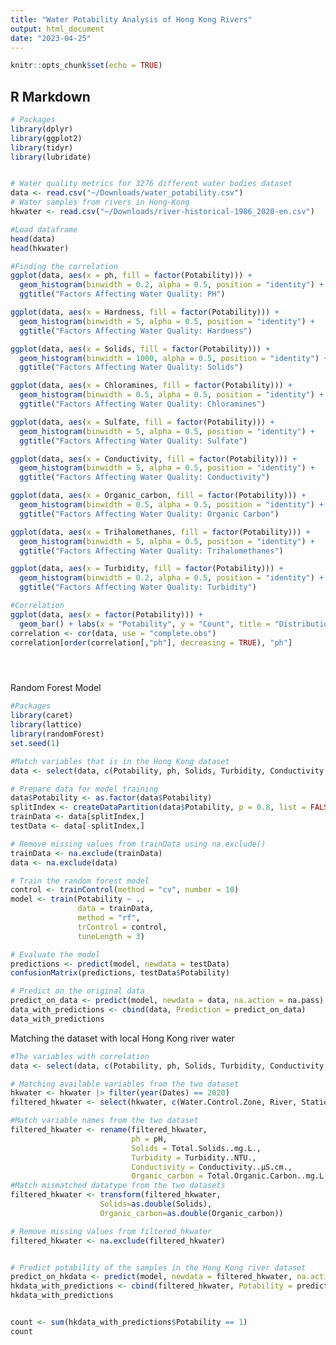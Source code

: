 ```yaml
---
title: "Water Potability Analysis of Hong Kong Rivers"
output: html_document
date: "2023-04-25"
---
```


```r
knitr::opts_chunk$set(echo = TRUE)
```

## R Markdown

```r
# Packages
library(dplyr)
library(ggplot2)
library(tidyr)
library(lubridate)


# Water quality metrics for 3276 different water bodies dataset
data <- read.csv("~/Downloads/water_potability.csv") 
# Water samples from rivers in Hong-Kong
hkwater <- read.csv("~/Downloads/river-historical-1986_2020-en.csv") 

#Load dataframe
head(data)
head(hkwater)

#Finding the correlation
ggplot(data, aes(x = ph, fill = factor(Potability))) +
  geom_histogram(binwidth = 0.2, alpha = 0.5, position = "identity") +
  ggtitle("Factors Affecting Water Quality: PH")

ggplot(data, aes(x = Hardness, fill = factor(Potability))) +
  geom_histogram(binwidth = 5, alpha = 0.5, position = "identity") +
  ggtitle("Factors Affecting Water Quality: Hardness")

ggplot(data, aes(x = Solids, fill = factor(Potability))) +
  geom_histogram(binwidth = 1000, alpha = 0.5, position = "identity") +
  ggtitle("Factors Affecting Water Quality: Solids")

ggplot(data, aes(x = Chloramines, fill = factor(Potability))) +
  geom_histogram(binwidth = 0.5, alpha = 0.5, position = "identity") +
  ggtitle("Factors Affecting Water Quality: Chloramines")

ggplot(data, aes(x = Sulfate, fill = factor(Potability))) +
  geom_histogram(binwidth = 5, alpha = 0.5, position = "identity") +
  ggtitle("Factors Affecting Water Quality: Sulfate")

ggplot(data, aes(x = Conductivity, fill = factor(Potability))) +
  geom_histogram(binwidth = 5, alpha = 0.5, position = "identity") +
  ggtitle("Factors Affecting Water Quality: Conductivity")

ggplot(data, aes(x = Organic_carbon, fill = factor(Potability))) +
  geom_histogram(binwidth = 0.5, alpha = 0.5, position = "identity") +
  ggtitle("Factors Affecting Water Quality: Organic Carbon")

ggplot(data, aes(x = Trihalomethanes, fill = factor(Potability))) +
  geom_histogram(binwidth = 5, alpha = 0.5, position = "identity") +
  ggtitle("Factors Affecting Water Quality: Trihalomethanes")

ggplot(data, aes(x = Turbidity, fill = factor(Potability))) +
  geom_histogram(binwidth = 0.2, alpha = 0.5, position = "identity") +
  ggtitle("Factors Affecting Water Quality: Turbidity")

#Correlation 
ggplot(data, aes(x = factor(Potability))) +
  geom_bar() + labs(x = "Potability", y = "Count", title = "Distribution of Unsafe and Safe Water")
correlation <- cor(data, use = "complete.obs")
correlation[order(correlation[,"ph"], decreasing = TRUE), "ph"]





```
Random Forest Model
```r
#Packages
library(caret)
library(lattice)
library(randomForest)
set.seed(1)

#Match variables that is in the Hong Kong dataset
data <- select(data, c(Potability, ph, Solids, Turbidity, Conductivity, Organic_carbon))

# Prepare data for model training
data$Potability <- as.factor(data$Potability)
splitIndex <- createDataPartition(data$Potability, p = 0.8, list = FALSE, times = 1)
trainData <- data[splitIndex,]
testData <- data[-splitIndex,]

# Remove missing values from trainData using na.exclude()
trainData <- na.exclude(trainData)
data <- na.exclude(data)

# Train the random forest model
control <- trainControl(method = "cv", number = 10)
model <- train(Potability ~ .,
               data = trainData,
               method = "rf",
               trControl = control,
               tuneLength = 3)

# Evaluate the model
predictions <- predict(model, newdata = testData)
confusionMatrix(predictions, testData$Potability)

# Predict on the original data
predict_on_data <- predict(model, newdata = data, na.action = na.pass)
data_with_predictions <- cbind(data, Prediction = predict_on_data)
data_with_predictions
```

Matching the dataset with local Hong Kong river water
```r
#The variables with correlation
data <- select(data, c(Potability, ph, Solids, Turbidity, Conductivity, Organic_carbon))

# Matching available variables from the two dataset
hkwater <- hkwater |> filter(year(Dates) == 2020)
filtered_hkwater <- select(hkwater, c(Water.Control.Zone, River, Station, pH, Total.Solids..mg.L., Turbidity..NTU., Conductivity..μS.cm., Total.Organic.Carbon..mg.L.)) 

#Match variable names from the two dataset
filtered_hkwater <- rename(filtered_hkwater,
                           ph = pH,
                           Solids = Total.Solids..mg.L.,
                           Turbidity = Turbidity..NTU.,
                           Conductivity = Conductivity..μS.cm.,
                           Organic_carbon = Total.Organic.Carbon..mg.L.)
#Match mismatched datatype from the two datasets
filtered_hkwater <- transform(filtered_hkwater,
                    Solids=as.double(Solids),
                    Organic_carbon=as.double(Organic_carbon))

# Remove missing values from filtered_hkwater 
filtered_hkwater <- na.exclude(filtered_hkwater)


# Predict potability of the samples in the Hong Kong river dataset
predict_on_hkdata <- predict(model, newdata = filtered_hkwater, na.action = na.pass)
hkdata_with_predictions <- cbind(filtered_hkwater, Potability = predict_on_hkdata)
hkdata_with_predictions


count <- sum(hkdata_with_predictions$Potability == 1)
count
```

```r

```

